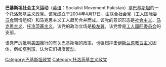 '''巴基斯坦社会主义运动'''（[[英语|英语]]：Socialist Movement Pakistan）是[[巴基斯坦|巴基斯坦]]的一个[[托洛茨基主义|托洛茨基主义]]政党。该党成立于2004年4月17日，由联合社会党（[[工人国际委员会|工人国际委员会]]同情组织）和马克思主义工人趋势合并而成。该党的意识形态是[[社会主义|社会主义]]、[[马克思主义|马克思主义]]、[[托洛茨基主义|托洛茨基主义]]。该党的政治立场是[[极左翼|极左翼]]。该党曾是[[工人国际委员会|工人国际委员会]]的支部。

该党严厉批判[[美国|美国]]推行的有关巴基斯坦的政策，也强烈抨击[[伊斯兰原教旨主义|伊斯兰原教旨主义]]团体，例如[[塔利班|塔利班]]，认为它们极度[[反动|反动]]。

[[Category:巴基斯坦政党|Category:巴基斯坦政党]]
[[Category:托洛茨基主义政党|Category:托洛茨基主义政党]]